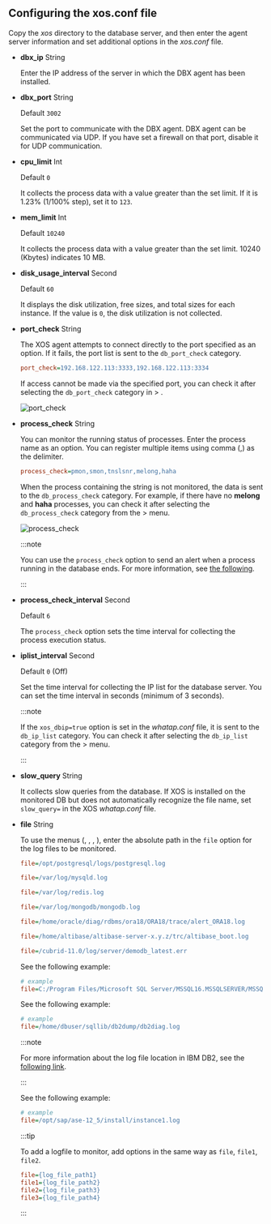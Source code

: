 ## Configuring the xos.conf file

Copy the _xos_ directory to the database server, and then enter the agent server information and set additional options in the *xos.conf* file.

- **dbx_ip** <span class='type'>String</span>

  Enter the IP address of the server in which the DBX agent has been installed.  

- **dbx_port** <span class='type'>String</span>

  Default `3002`

  Set the port to communicate with the DBX agent. DBX agent can be communicated via UDP. If you have set a firewall on that port, disable it for UDP communication.  

- **cpu_limit** <span class='type'>Int</span>

  Default `0`

  It collects the process data with a value greater than the set limit. If it is 1.23% (1/100% step), set it to `123`.  

- **mem_limit** <span class='type'>Int</span>

  Default `10240`

  It collects the process data with a value greater than the set limit. 10240 (Kbytes) indicates 10 MB.

- **disk_usage_interval** <span class='type'>Second</span>

  Default `60`

  It displays the disk utilization, free sizes, and total sizes for each instance. If the value is `0`, the disk utilization is not collected.

- **port_check** <span class='type'>String</span>

  The XOS agent attempts to connect directly to the port specified as an option. If it fails, the port list is sent to the `db_port_check` category.

  ```ini title="xos.conf"
  port_check=192.168.122.113:3333,192.168.122.113:3334
  ```

  If access cannot be made via the specified port, you can check it after selecting the `db_port_check` category in <Cmdname sid="side_analysis" className="uitext" /> &gt; <Cmdname sid="side_metricsSearch" className="uitext" />.

  ![port_check](/img/db-xos-conf-port-check-metrics.png)

- **process_check** <span class='type'>String</span>

  You can monitor the running status of processes. Enter the process name as an option. You can register multiple items using comma (,) as the delimiter.

  ```ini title='xos.conf'
  process_check=pmon,smon,tnslsnr,melong,haha
  ```

  When the process containing the string is not monitored, the data is sent to the `db_process_check` category. For example, if there have no **melong** and **haha** processes, you can check it after selecting the `db_process_check` category from the <Cmdname sid="side_analysis" className="uitext" /> &gt; <Cmdname sid="side_metricsSearch" className="uitext" /> menu.

  ![process_check](/img/db-xos-conf-process-check-metrics.png)

  :::note

  You can use the `process_check` option to send an alert when a process running in the database ends. For more information, see [the following](../best-practice-guides/set-db-metric-warning-notice).

  :::

- **process_check_interval** <span class='type'>Second</span>

  Default `6`

  The `process_check` option sets the time interval for collecting the process execution status.

- **iplist_interval** <span class='type'>Second</span>

  Default `0` (Off)

  Set the time interval for collecting the IP list for the database server. You can set the time interval in seconds (minimum of 3 seconds).

  :::note

  If the `xos_dbip=true` option is set in the *whatap.conf* file, it is sent to the `db_ip_list` category. You can check it after selecting the `db_ip_list` category from the <Cmdname sid="side_analysis" className="uitext" /> &gt; <Cmdname sid="side_metricsSearch" className="uitext" /> menu.

  :::

<InDoc product='mysql,postgresql'>

- **slow_query** <span class='type'>String</span>

  It collects slow queries from the database. If XOS is installed on the monitored DB but does not automatically recognize the file name, set `slow_query=` in the XOS _whatap.conf_ file.

</InDoc>

<InDoc product="postgresql,mysql,redis,mongodb,oracle,altibase,cubrid,mssql,db2,sapase">

- **file** <span class='type'>String</span>

  To use the <Cmdname sid="side_log" className="uitext" /> menus (<Cmdname sid="side_logTail" className="uitext" />, <Cmdname sid="side_logExplorer" className="uitext" />, <Cmdname sid="side_logSearch" className="uitext" />, <Cmdname sid="side_logSetting" className="uitext" />), enter the absolute path in the `file` option for the log files to be monitored.

  <InDoc product='postgresql'>

  ```ini title='xos.conf'
  file=/opt/postgresql/logs/postgresql.log
  ```

  </InDoc>
  <InDoc product='mysql'>

  ```ini title='xos.conf'
  file=/var/log/mysqld.log
  ```

  </InDoc>
  <InDoc product='redis'>

  ```ini title='xos.conf'
  file=/var/log/redis.log
  ```

  </InDoc>
  <InDoc product='mongodb'>

  ```ini title='xos.conf'
  file=/var/log/mongodb/mongodb.log
  ```

  </InDoc>

  <InDoc product='oracle'>

  ```ini title='xos.conf'
  file=/home/oracle/diag/rdbms/ora18/ORA18/trace/alert_ORA18.log
  ```

  </InDoc>

  <InDoc product='altibase'>

  ```ini title='xos.conf'
  file=/home/altibase/altibase-server-x.y.z/trc/altibase_boot.log
  ```

  </InDoc>

  <InDoc product="cubrid">

  ```ini title='xos.conf'
  file=/cubrid-11.0/log/server/demodb_latest.err
  ```

  </InDoc>

  <InDoc product='mssql'>

  See the following example:

  ```ini title='xos.conf'
  # example
  file=C:/Program Files/Microsoft SQL Server/MSSQL16.MSSQLSERVER/MSSQL/Log/ERRORLOG
  ```

  </InDoc>

  <InDoc product='db2'>

  See the following example:

  ```ini title='xos.conf'
  # example
  file=/home/dbuser/sqllib/db2dump/db2diag.log
  ```

  :::note

  For more information about the log file location in IBM DB2, see the [following link](https://www.ibm.com/docs/db2/11.1?topic=parameters-logpath-location-log-files).

  :::

  </InDoc>

  <InDoc product='sapase'>

  See the following example:

  ```ini title='xos.conf'
  # example
  file=/opt/sap/ase-12_5/install/instance1.log
  ```

  </InDoc>

  :::tip

  To add a logfile to monitor, add options in the same way as `file`, `file1`, `file2`.

  ```ini title="xos.conf"
  file={log_file_path1}
  file1={log_file_path2}
  file2={log_file_path3}
  file3={log_file_path4}
  ```

  :::

</InDoc>
